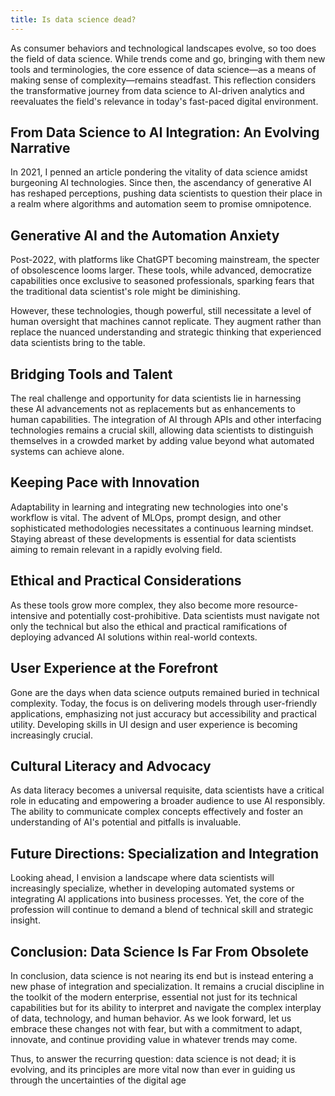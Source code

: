 ```yaml
---
title: Is data science dead?
---
```


As consumer behaviors and technological landscapes evolve, so too does the field of data science. While trends come and go, bringing with them new tools and terminologies, the core essence of data science—as a means of making sense of complexity—remains steadfast. This reflection considers the transformative journey from data science to AI-driven analytics and reevaluates the field's relevance in today's fast-paced digital environment.

<h2>From Data Science to AI Integration: An Evolving Narrative</h2>

In 2021, I penned an article pondering the vitality of data science amidst burgeoning AI technologies. Since then, the ascendancy of generative AI has reshaped perceptions, pushing data scientists to question their place in a realm where algorithms and automation seem to promise omnipotence.

<h2>Generative AI and the Automation Anxiety</h2>

Post-2022, with platforms like ChatGPT becoming mainstream, the specter of obsolescence looms larger. These tools, while advanced, democratize capabilities once exclusive to seasoned professionals, sparking fears that the traditional data scientist's role might be diminishing.

However, these technologies, though powerful, still necessitate a level of human oversight that machines cannot replicate. They augment rather than replace the nuanced understanding and strategic thinking that experienced data scientists bring to the table.

<h2>Bridging Tools and Talent</h2>

The real challenge and opportunity for data scientists lie in harnessing these AI advancements not as replacements but as enhancements to human capabilities. The integration of AI through APIs and other interfacing technologies remains a crucial skill, allowing data scientists to distinguish themselves in a crowded market by adding value beyond what automated systems can achieve alone.

<h2>Keeping Pace with Innovation</h2>

Adaptability in learning and integrating new technologies into one's workflow is vital. The advent of MLOps, prompt design, and other sophisticated methodologies necessitates a continuous learning mindset. Staying abreast of these developments is essential for data scientists aiming to remain relevant in a rapidly evolving field.

<h2>Ethical and Practical Considerations</h2>

As these tools grow more complex, they also become more resource-intensive and potentially cost-prohibitive. Data scientists must navigate not only the technical but also the ethical and practical ramifications of deploying advanced AI solutions within real-world contexts.

<h2>User Experience at the Forefront</h2>

Gone are the days when data science outputs remained buried in technical complexity. Today, the focus is on delivering models through user-friendly applications, emphasizing not just accuracy but accessibility and practical utility. Developing skills in UI design and user experience is becoming increasingly crucial.

<h2>Cultural Literacy and Advocacy</h2>

As data literacy becomes a universal requisite, data scientists have a critical role in educating and empowering a broader audience to use AI responsibly. The ability to communicate complex concepts effectively and foster an understanding of AI's potential and pitfalls is invaluable.

<h2>Future Directions: Specialization and Integration</h2>

Looking ahead, I envision a landscape where data scientists will increasingly specialize, whether in developing automated systems or integrating AI applications into business processes. Yet, the core of the profession will continue to demand a blend of technical skill and strategic insight.

<h2>Conclusion: Data Science Is Far From Obsolete</h2>

In conclusion, data science is not nearing its end but is instead entering a new phase of integration and specialization. It remains a crucial discipline in the toolkit of the modern enterprise, essential not just for its technical capabilities but for its ability to interpret and navigate the complex interplay of data, technology, and human behavior. As we look forward, let us embrace these changes not with fear, but with a commitment to adapt, innovate, and continue providing value in whatever trends may come.

Thus, to answer the recurring question: data science is not dead; it is evolving, and its principles are more vital now than ever in guiding us through the uncertainties of the digital age
